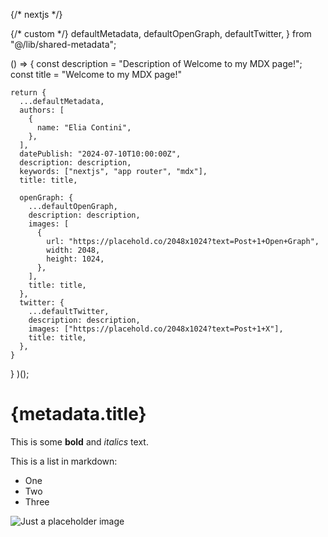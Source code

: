 {/* nextjs */}

{/* custom */}
defaultMetadata,
defaultOpenGraph,
defaultTwitter,
} from "@/lib/shared-metadata";

  () => {
    const description = "Description of Welcome to my MDX page!";
    const title = "Welcome to my MDX page!"

    return {
      ...defaultMetadata,
      authors: [
        {
          name: "Elia Contini",
        },
      ],
      datePublish: "2024-07-10T10:00:00Z",
      description: description,
      keywords: ["nextjs", "app router", "mdx"],
      title: title,

      openGraph: {
        ...defaultOpenGraph,
        description: description,
        images: [
          {
            url: "https://placehold.co/2048x1024?text=Post+1+Open+Graph",
            width: 2048,
            height: 1024,
          },
        ],
        title: title,
      },
      twitter: {
        ...defaultTwitter,
        description: description,
        images: ["https://placehold.co/2048x1024?text=Post+1+X"],
        title: title,
      },
    }

}
)();

# {metadata.title}

<FormatDate date={metadata.datePublish} />

This is some **bold** and _italics_ text.

This is a list in markdown:

- One
- Two
- Three

<Image src={placeholder} alt="Just a placeholder image" />
